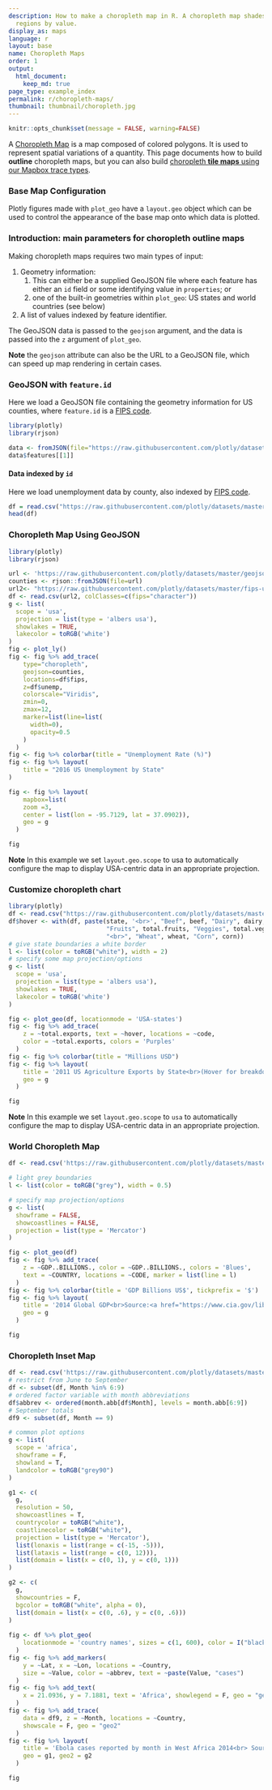 ```yaml
---
description: How to make a choropleth map in R. A choropleth map shades geographic
  regions by value.
display_as: maps
language: r
layout: base
name: Choropleth Maps
order: 1
output:
  html_document:
    keep_md: true
page_type: example_index
permalink: r/choropleth-maps/
thumbnail: thumbnail/choropleth.jpg
---
```


```r
knitr::opts_chunk$set(message = FALSE, warning=FALSE)
```

A [Choropleth Map](https://en.wikipedia.org/wiki/Choropleth_map) is a map composed of colored polygons. It is used to represent spatial variations of a quantity. This page documents how to build **outline** choropleth maps, but you can also build [choropleth **tile maps** using our Mapbox trace types](/r/mapbox-county-choropleth).

### Base Map Configuration

Plotly figures made with `plot_geo` have a `layout.geo` object which can be used to control the appearance of the base map onto which data is plotted.

### Introduction: main parameters for choropleth outline maps

Making choropleth maps requires two main types of input:

1. Geometry information:
   1. This can either be a supplied GeoJSON file where each feature has either an `id` field or some identifying value in `properties`; or
   2. one of the built-in geometries within `plot_geo`: US states and world countries (see below)
2. A list of values indexed by feature identifier.

The GeoJSON data is passed to the `geojson` argument, and the data is passed into the `z` argument of `plot_geo`.

**Note** the `geojson` attribute can also be the URL to a GeoJSON file, which can speed up map rendering in certain cases.

### GeoJSON with `feature.id`

Here we load a GeoJSON file containing the geometry information for US counties, where `feature.id` is a [FIPS code](https://en.wikipedia.org/wiki/FIPS_county_code).

```r
library(plotly)
library(rjson)

data <- fromJSON(file="https://raw.githubusercontent.com/plotly/datasets/master/geojson-counties-fips.json")
data$features[[1]]
```

#### Data indexed by `id`

Here we load unemployment data by county, also indexed by [FIPS code](https://en.wikipedia.org/wiki/FIPS_county_code).

```r
df = read.csv("https://raw.githubusercontent.com/plotly/datasets/master/fips-unemp-16.csv", header = T, colClasses = c("fips"="character"))
head(df)
```

### Choropleth Map Using GeoJSON
```r
library(plotly)
library(rjson)

url <- 'https://raw.githubusercontent.com/plotly/datasets/master/geojson-counties-fips.json'
counties <- rjson::fromJSON(file=url)
url2<- "https://raw.githubusercontent.com/plotly/datasets/master/fips-unemp-16.csv"
df <- read.csv(url2, colClasses=c(fips="character"))
g <- list(
  scope = 'usa',
  projection = list(type = 'albers usa'),
  showlakes = TRUE,
  lakecolor = toRGB('white')
)
fig <- plot_ly()
fig <- fig %>% add_trace(
    type="choropleth",
    geojson=counties,
    locations=df$fips,
    z=df$unemp,
    colorscale="Viridis",
    zmin=0,
    zmax=12,
    marker=list(line=list(
      width=0),
      opacity=0.5
    )
  )
fig <- fig %>% colorbar(title = "Unemployment Rate (%)")
fig <- fig %>% layout(
    title = "2016 US Unemployment by State"
)

fig <- fig %>% layout(
    mapbox=list(
    zoom =3,
    center = list(lon = -95.7129, lat = 37.0902)),
    geo = g
  )

fig
```
**Note** In this example we set `layout.geo.scope` to usa to automatically configure the map to display USA-centric data in an appropriate projection.

### Customize choropleth chart
```r
library(plotly)
df <- read.csv("https://raw.githubusercontent.com/plotly/datasets/master/2011_us_ag_exports.csv")
df$hover <- with(df, paste(state, '<br>', "Beef", beef, "Dairy", dairy, "<br>",
                           "Fruits", total.fruits, "Veggies", total.veggies,
                           "<br>", "Wheat", wheat, "Corn", corn))
# give state boundaries a white border
l <- list(color = toRGB("white"), width = 2)
# specify some map projection/options
g <- list(
  scope = 'usa',
  projection = list(type = 'albers usa'),
  showlakes = TRUE,
  lakecolor = toRGB('white')
)

fig <- plot_geo(df, locationmode = 'USA-states')
fig <- fig %>% add_trace(
    z = ~total.exports, text = ~hover, locations = ~code,
    color = ~total.exports, colors = 'Purples'
  )
fig <- fig %>% colorbar(title = "Millions USD")
fig <- fig %>% layout(
    title = '2011 US Agriculture Exports by State<br>(Hover for breakdown)',
    geo = g
  )

fig
```

**Note** In this example we set `layout.geo.scope` to `usa` to automatically configure the map to display USA-centric data in an appropriate projection.

### World Choropleth Map

```r
df <- read.csv('https://raw.githubusercontent.com/plotly/datasets/master/2014_world_gdp_with_codes.csv')

# light grey boundaries
l <- list(color = toRGB("grey"), width = 0.5)

# specify map projection/options
g <- list(
  showframe = FALSE,
  showcoastlines = FALSE,
  projection = list(type = 'Mercator')
)

fig <- plot_geo(df)
fig <- fig %>% add_trace(
    z = ~GDP..BILLIONS., color = ~GDP..BILLIONS., colors = 'Blues',
    text = ~COUNTRY, locations = ~CODE, marker = list(line = l)
  )
fig <- fig %>% colorbar(title = 'GDP Billions US$', tickprefix = '$')
fig <- fig %>% layout(
    title = '2014 Global GDP<br>Source:<a href="https://www.cia.gov/library/publications/the-world-factbook/fields/2195.html">CIA World Factbook</a>',
    geo = g
  )

fig
```

### Choropleth Inset Map

```r
df <- read.csv('https://raw.githubusercontent.com/plotly/datasets/master/2014_ebola.csv')
# restrict from June to September
df <- subset(df, Month %in% 6:9)
# ordered factor variable with month abbreviations
df$abbrev <- ordered(month.abb[df$Month], levels = month.abb[6:9])
# September totals
df9 <- subset(df, Month == 9)

# common plot options
g <- list(
  scope = 'africa',
  showframe = F,
  showland = T,
  landcolor = toRGB("grey90")
)

g1 <- c(
  g,
  resolution = 50,
  showcoastlines = T,
  countrycolor = toRGB("white"),
  coastlinecolor = toRGB("white"),
  projection = list(type = 'Mercator'),
  list(lonaxis = list(range = c(-15, -5))),
  list(lataxis = list(range = c(0, 12))),
  list(domain = list(x = c(0, 1), y = c(0, 1)))
)

g2 <- c(
  g,
  showcountries = F,
  bgcolor = toRGB("white", alpha = 0),
  list(domain = list(x = c(0, .6), y = c(0, .6)))
)
 
fig <- df %>% plot_geo(
    locationmode = 'country names', sizes = c(1, 600), color = I("black")
  )
fig <- fig %>% add_markers(
    y = ~Lat, x = ~Lon, locations = ~Country,
    size = ~Value, color = ~abbrev, text = ~paste(Value, "cases")
  )
fig <- fig %>% add_text(
    x = 21.0936, y = 7.1881, text = 'Africa', showlegend = F, geo = "geo2"
  )
fig <- fig %>% add_trace(
    data = df9, z = ~Month, locations = ~Country,
    showscale = F, geo = "geo2"
  )
fig <- fig %>% layout(
    title = 'Ebola cases reported by month in West Africa 2014<br> Source: <a href="https://data.hdx.rwlabs.org/dataset/rowca-ebola-cases">HDX</a>',
    geo = g1, geo2 = g2
  )

fig
```